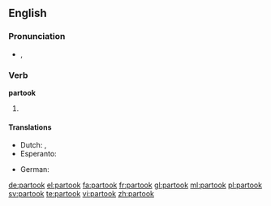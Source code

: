==English==

===Pronunciation===
* {{enPR|pär-to͝ok'}}, {{IPA|/pɑɻˈtuk/}}

===Verb===
'''partook'''

# {{en-simple past of|partake}}

====Translations====
{{trans-top|simple past of partake}}
* Dutch: {{t+|nl|nam deel}}, {{t|nl|namen deel}}
* Esperanto: {{t|eo|partoprenis}}
{{trans-mid}}
* German: {{t|de|nahm teil}}
{{trans-bottom}}

[[de:partook]]
[[el:partook]]
[[fa:partook]]
[[fr:partook]]
[[gl:partook]]
[[ml:partook]]
[[pl:partook]]
[[sv:partook]]
[[te:partook]]
[[vi:partook]]
[[zh:partook]]